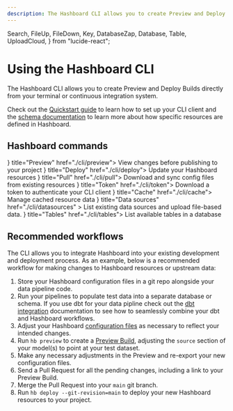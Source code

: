 ```yaml
---
description: The Hashboard CLI allows you to create Preview and Deploy Builds directly from your terminal or continuous integration system.
---
```


  Search,
  FileUp,
  FileDown,
  Key,
  DatabaseZap,
  Database,
  Table,
  UploadCloud,
} from "lucide-react";

# Using the Hashboard CLI

The Hashboard CLI allows you to create Preview and Deploy Builds directly from your terminal or continuous integration system.

Check out the [Quickstart guide](quickstart) to learn how to set up your CLI client and the [schema documentation](config-schema) to learn more about how specific resources are defined in Hashboard.

## Hashboard commands

<Cards num={2}>
  <Card icon={<Search {...iconProps} />} title="Preview" href="./cli/preview">
    View changes before publishing to your project
  </Card>
  <Card icon={<FileUp {...iconProps} />} title="Deploy" href="./cli/deploy">
    Update your Hashboard resources
  </Card>
  <Card icon={<FileDown {...iconProps} />} title="Pull" href="./cli/pull">
    Download and sync config files from existing resources
  </Card>
  <Card icon={<Key {...iconProps} />} title="Token" href="./cli/token">
    Download a token to authenticate your CLI client
  </Card>
  <Card icon={<DatabaseZap {...iconProps} />} title="Cache" href="./cli/cache">
    Manage cached resource data
  </Card>
  <Card
    icon={<Database {...iconProps} />}
    title="Data sources"
    href="./cli/datasources"
  >
    List existing data sources and upload file-based data.
  </Card>
  <Card icon={<Table {...iconProps} />} title="Tables" href="./cli/tables">
    List available tables in a database
  </Card>
</Cards>

## Recommended workflows

The CLI allows you to integrate Hashboard into your existing development and deployment process. As an example, below is a recommended workflow for making changes to Hashboard resources or upstream data:

1. Store your Hashboard configuration files in a git repo alongside your data pipeline code.
2. Run your pipelines to populate test data into a separate database or schema. If you use dbt for your data pipline check out the [dbt integration]() documentation to see how to seamlessly combine your dbt and Hashboard workflows.
3. Adjust your Hashboard [configuration files]() as necessary to reflect your intended changes.
4. Run `hb preview` to create a [Preview Build](), adjusting the `source` section of your model(s) to point at your test dataset.
5. Make any necessary adjustments in the Preview and re-export your new configuration files.
6. Send a Pull Request for all the pending changes, including a link to your Preview Build.
7. Merge the Pull Request into your `main` git branch.
8. Run `hb deploy --git-revision=main` to deploy your new Hashboard resources to your project.
